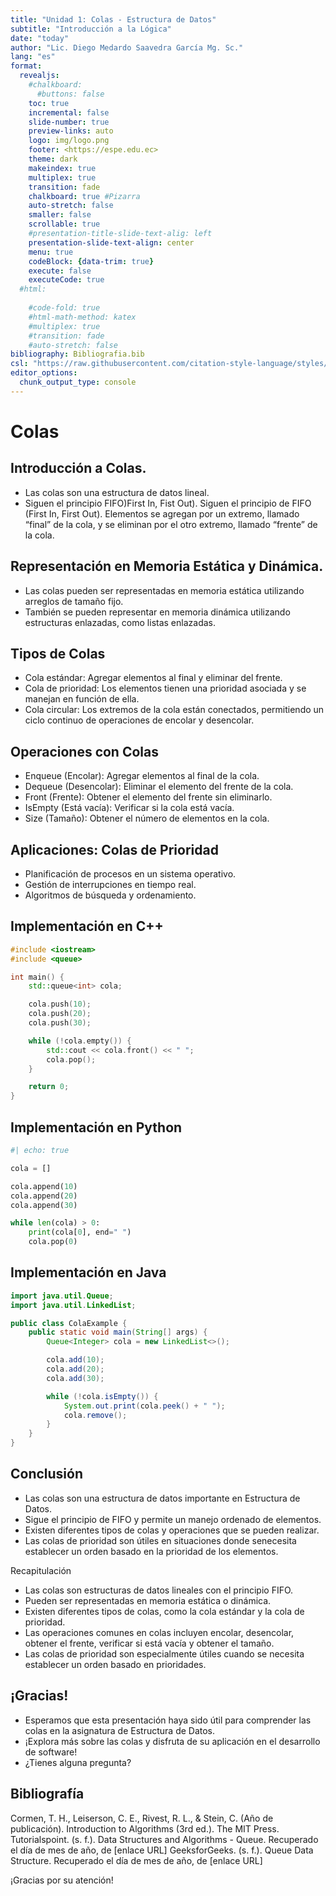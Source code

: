 ```yaml
---
title: "Unidad 1: Colas - Estructura de Datos"
subtitle: "Introducción a la Lógica"
date: "today"
author: "Lic. Diego Medardo Saavedra García Mg. Sc."
lang: "es"
format:
  revealjs:
    #chalkboard: 
      #buttons: false
    toc: true
    incremental: false
    slide-number: true
    preview-links: auto
    logo: img/logo.png
    footer: <https://espe.edu.ec>
    theme: dark
    makeindex: true
    multiplex: true
    transition: fade
    chalkboard: true #Pizarra
    auto-stretch: false
    smaller: false
    scrollable: true
    #presentation-title-slide-text-alig: left
    presentation-slide-text-align: center
    menu: true
    codeBlock: {data-trim: true}
    execute: false
    executeCode: true
  #html: 
    
    #code-fold: true
    #html-math-method: katex
    #multiplex: true
    #transition: fade
    #auto-stretch: false
bibliography: Bibliografia.bib
csl: "https://raw.githubusercontent.com/citation-style-language/styles/master/apa.csl"
editor_options: 
  chunk_output_type: console
---
```


# Colas

## Introducción a Colas.

- Las colas son una estructura de datos lineal.
- Siguen el principio FIFO)First In, Fist Out).
    Siguen el principio de FIFO (First In, First Out).
    Elementos se agregan por un extremo, llamado "final" de la cola, y se eliminan por el otro extremo, llamado "frente" de la cola.

## Representación en Memoria Estática y Dinámica.

- Las colas pueden ser representadas en memoria estática utilizando arreglos de tamaño fijo.
- También se pueden representar en memoria dinámica utilizando estructuras enlazadas, como listas enlazadas.

## Tipos de Colas

- Cola estándar: Agregar elementos al final y eliminar del frente.
- Cola de prioridad: Los elementos tienen una prioridad asociada y se manejan en función de ella.
- Cola circular: Los extremos de la cola están conectados, permitiendo un ciclo continuo de operaciones de encolar y desencolar.

## Operaciones con Colas

- Enqueue (Encolar): Agregar elementos al final de la cola.
- Dequeue (Desencolar): Eliminar el elemento del frente de la cola.
- Front (Frente): Obtener el elemento del frente sin eliminarlo.
- IsEmpty (Está vacía): Verificar si la cola está vacía.
- Size (Tamaño): Obtener el número de elementos en la cola.

## Aplicaciones: Colas de Prioridad

- Planificación de procesos en un sistema operativo.
- Gestión de interrupciones en tiempo real.
- Algoritmos de búsqueda y ordenamiento.

## Implementación en C++

```c++
#include <iostream>
#include <queue>

int main() {
    std::queue<int> cola;

    cola.push(10);
    cola.push(20);
    cola.push(30);

    while (!cola.empty()) {
        std::cout << cola.front() << " ";
        cola.pop();
    }

    return 0;
}
```

## Implementación en Python

```python
#| echo: true

cola = []

cola.append(10)
cola.append(20)
cola.append(30)

while len(cola) > 0:
    print(cola[0], end=" ")
    cola.pop(0)

```

## Implementación en Java

```java
import java.util.Queue;
import java.util.LinkedList;

public class ColaExample {
    public static void main(String[] args) {
        Queue<Integer> cola = new LinkedList<>();

        cola.add(10);
        cola.add(20);
        cola.add(30);

        while (!cola.isEmpty()) {
            System.out.print(cola.peek() + " ");
            cola.remove();
        }
    }
}

```


## Conclusión

- Las colas son una estructura de datos importante en Estructura de Datos.
- Sigue el principio de FIFO y permite un manejo ordenado de elementos.
- Existen diferentes tipos de colas y operaciones que se pueden realizar.
- Las colas de prioridad son útiles en situaciones donde senecesita establecer un orden basado en la prioridad de los elementos.

Recapitulación

- Las colas son estructuras de datos lineales con el principio FIFO.
- Pueden ser representadas en memoria estática o dinámica.
- Existen diferentes tipos de colas, como la cola estándar y la cola de prioridad.
- Las operaciones comunes en colas incluyen encolar, desencolar, obtener el frente, verificar si está vacía y obtener el tamaño.
- Las colas de prioridad son especialmente útiles cuando se necesita establecer un orden basado en prioridades.

## ¡Gracias!

- Esperamos que esta presentación haya sido útil para comprender las colas en la asignatura de Estructura de Datos.
- ¡Explora más sobre las colas y disfruta de su aplicación en el desarrollo de software!
- ¿Tienes alguna pregunta?

## Bibliografía

Cormen, T. H., Leiserson, C. E., Rivest, R. L., & Stein, C. (Año de publicación). Introduction to Algorithms (3rd ed.). The MIT Press.
Tutorialspoint. (s. f.). Data Structures and Algorithms - Queue. Recuperado el día de mes de año, de [enlace URL]
GeeksforGeeks. (s. f.). Queue Data Structure. Recuperado el día de mes de año, de [enlace URL]

¡Gracias por su atención!
